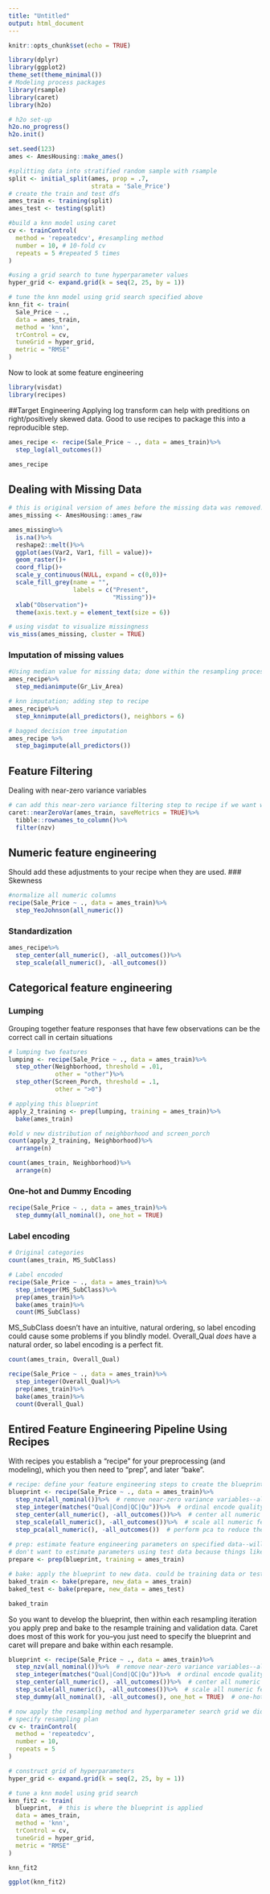 ```yaml
---
title: "Untitled"
output: html_document
---
```


```r
knitr::opts_chunk$set(echo = TRUE)
```

```r
library(dplyr)     
library(ggplot2)   
theme_set(theme_minimal())
# Modeling process packages
library(rsample)   
library(caret)     
library(h2o)       

# h2o set-up 
h2o.no_progress()  
h2o.init()         
```

```r
set.seed(123)
ames <- AmesHousing::make_ames()

#splitting data into stratified random sample with rsample
split <- initial_split(ames, prop = .7,
                       strata = 'Sale_Price')
# create the train and test dfs
ames_train <- training(split)
ames_test <- testing(split)

#build a knn model using caret
cv <- trainControl(
  method = 'repeatedcv', #resampling method
  number = 10, # 10-fold cv
  repeats = 5 #repeated 5 times
)

#using a grid search to tune hyperparameter values
hyper_grid <- expand.grid(k = seq(2, 25, by = 1))

# tune the knn model using grid search specified above
knn_fit <- train(
  Sale_Price ~ .,
  data = ames_train,
  method = 'knn',
  trControl = cv,
  tuneGrid = hyper_grid,
  metric = "RMSE"
)
```


Now to look at some feature engineering
```r
library(visdat)
library(recipes)
```

##Target Engineering
Applying log transform can help with preditions on right/positively skewed data. Good to use recipes to package this
into a reproducible step.
```r
ames_recipe <- recipe(Sale_Price ~ ., data = ames_train)%>%
  step_log(all_outcomes())

ames_recipe
```

## Dealing with Missing Data
```r
# this is original version of ames before the missing data was removed.
ames_missing <- AmesHousing::ames_raw

ames_missing%>%
  is.na()%>%
  reshape2::melt()%>%
  ggplot(aes(Var2, Var1, fill = value))+
  geom_raster()+
  coord_flip()+
  scale_y_continuous(NULL, expand = c(0,0))+
  scale_fill_grey(name = "",
                  labels = c("Present",
                             "Missing"))+
  xlab("Observation")+
  theme(axis.text.y = element_text(size = 6))

# using visdat to visualize missingness
vis_miss(ames_missing, cluster = TRUE)
```

### Imputation of missing values
```r
#Using median value for missing data; done within the resampling process. Added step to recipe
ames_recipe%>%
  step_medianimpute(Gr_Liv_Area)

# knn imputation; adding step to recipe
ames_recipe%>%
  step_knnimpute(all_predictors(), neighbors = 6)

# bagged decision tree imputation
ames_recipe %>%
  step_bagimpute(all_predictors())
```

## Feature Filtering
Dealing with near-zero variance variables
```r
# can add this near-zero variance filtering step to recipe if we want with step_nzv()
caret::nearZeroVar(ames_train, saveMetrics = TRUE)%>%
  tibble::rownames_to_column()%>%
  filter(nzv)
```

## Numeric feature engineering
Should add these adjustments to your recipe when they are used.
### Skewness
```r
#normalize all numeric columns
recipe(Sale_Price ~ ., data = ames_train)%>%
  step_YeoJohnson(all_numeric())
```

### Standardization
```r
ames_recipe%>%
  step_center(all_numeric(), -all_outcomes())%>%
  step_scale(all_numeric(), -all_outcomes())
```

## Categorical feature engineering

### Lumping
Grouping together feature responses that have few observations can be the correct call in certain situations
```r
# lumping two features 
lumping <- recipe(Sale_Price ~ ., data = ames_train)%>%
  step_other(Neighborhood, threshold = .01,
             other = "other")%>%
  step_other(Screen_Porch, threshold = .1,
             other = ">0")

# applying this blueprint
apply_2_training <- prep(lumping, training = ames_train)%>%
  bake(ames_train)

#old v new distribution of neighborhood and screen_porch
count(apply_2_training, Neighborhood)%>%
  arrange(n)

count(ames_train, Neighborhood)%>%
  arrange(n)
```

### One-hot and Dummy Encoding
```r
recipe(Sale_Price ~ ., data = ames_train)%>%
  step_dummy(all_nominal(), one_hot = TRUE)
```

### Label encoding
```r
# Original categories
count(ames_train, MS_SubClass)

# Label encoded
recipe(Sale_Price ~ ., data = ames_train)%>%
  step_integer(MS_SubClass)%>%
  prep(ames_train)%>%
  bake(ames_train)%>%
  count(MS_SubClass)
```
MS_SubClass doesn't have an intuitive, natural ordering, so label encoding could cause some problems if you blindly model.
Overall_Qual *does* have a natural order, so label encoding is a perfect fit.
```r
count(ames_train, Overall_Qual)

recipe(Sale_Price ~ ., data = ames_train)%>%
  step_integer(Overall_Qual)%>%
  prep(ames_train)%>%
  bake(ames_train)%>%
  count(Overall_Qual)

```

## Entired Feature Engineering Pipeline Using Recipes
With recipes you establish a "recipe" for your preprocessing (and modeling), which you then need to "prep",
and later "bake".

```r
# recipe: define your feature engineering steps to create the blueprint
blueprint <- recipe(Sale_Price ~ ., data = ames_train)%>%
  step_nzv(all_nominal())%>%  # remove near-zero variance variables--all numeric features
  step_integer(matches("Qual|Cond|QC|Qu"))%>%  # ordinal encode quality based features
  step_center(all_numeric(), -all_outcomes())%>%  # center all numeric features
  step_scale(all_numeric(), -all_outcomes())%>%  # scale all numeric features
  step_pca(all_numeric(), -all_outcomes())  # perform pca to reduce the dimensions--applies to all numeric features
  
# prep: estimate feature engineering parameters on specified data--will be training data
# don't want to estimate parameters using test data because things like standardization and PCA would leak data
prepare <- prep(blueprint, training = ames_train)

# bake: apply the blueprint to new data. could be training data or test data
baked_train <- bake(prepare, new_data = ames_train)
baked_test <- bake(prepare, new_data = ames_test)

baked_train
```

So you want to develop the blueprint, then within each resampling iteration you apply prep and bake to 
the resample training and validation data. Caret does most of this work for you--you just need to specify the blueprint 
and caret will prepare and bake within each resample.

```r
blueprint <- recipe(Sale_Price ~ ., data = ames_train)%>%
  step_nzv(all_nominal())%>%  # remove near-zero variance variables--all numeric features
  step_integer(matches("Qual|Cond|QC|Qu"))%>%  # ordinal encode quality based features
  step_center(all_numeric(), -all_outcomes())%>%  # center all numeric features
  step_scale(all_numeric(), -all_outcomes())%>%  # scale all numeric features
  step_dummy(all_nominal(), -all_outcomes(), one_hot = TRUE)  # one-hot encode categorical features not handled earlier

# now apply the resampling method and hyperparameter search grid we did earlier
# specify resampling plan
cv <- trainControl(
  method = 'repeatedcv',
  number = 10,
  repeats = 5
)

# construct grid of hyperparameters
hyper_grid <- expand.grid(k = seq(2, 25, by = 1))

# tune a knn model using grid search
knn_fit2 <- train(
  blueprint,  # this is where the blueprint is applied
  data = ames_train,
  method = 'knn',
  trControl = cv,
  tuneGrid = hyper_grid,
  metric = "RMSE"
)

knn_fit2

ggplot(knn_fit2)
```


